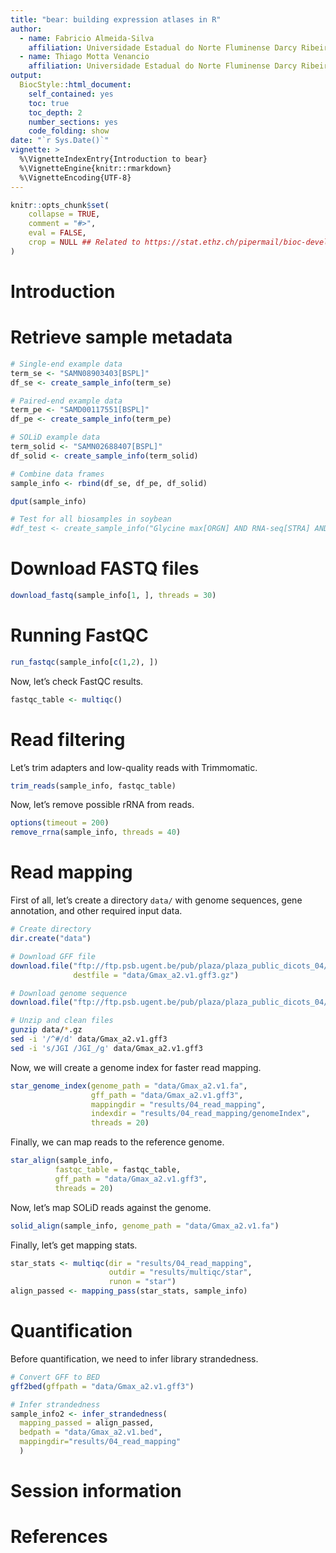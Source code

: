 ```yaml
---
title: "bear: building expression atlases in R"
author: 
  - name: Fabricio Almeida-Silva
    affiliation: Universidade Estadual do Norte Fluminense Darcy Ribeiro, RJ, Brazil
  - name: Thiago Motta Venancio
    affiliation: Universidade Estadual do Norte Fluminense Darcy Ribeiro, RJ, Brazil
output: 
  BiocStyle::html_document:
    self_contained: yes
    toc: true
    toc_depth: 2
    number_sections: yes
    code_folding: show
date: "`r Sys.Date()`"
vignette: >
  %\VignetteIndexEntry{Introduction to bear}
  %\VignetteEngine{knitr::rmarkdown}
  %\VignetteEncoding{UTF-8}  
---
```


```r
knitr::opts_chunk$set(
    collapse = TRUE,
    comment = "#>",
    eval = FALSE,
    crop = NULL ## Related to https://stat.ethz.ch/pipermail/bioc-devel/2020-April/016656.html
)
```


# Introduction

# Retrieve sample metadata

```r
# Single-end example data
term_se <- "SAMN08903403[BSPL]"
df_se <- create_sample_info(term_se)

# Paired-end example data
term_pe <- "SAMD00117551[BSPL]"
df_pe <- create_sample_info(term_pe)

# SOLiD example data
term_solid <- "SAMN02688407[BSPL]"
df_solid <- create_sample_info(term_solid)

# Combine data frames
sample_info <- rbind(df_se, df_pe, df_solid)

dput(sample_info)

# Test for all biosamples in soybean
#df_test <- create_sample_info("Glycine max[ORGN] AND RNA-seq[STRA] AND 2021[PDAT]")
```

# Download FASTQ files

```r
download_fastq(sample_info[1, ], threads = 30)
```

# Running FastQC

```r
run_fastqc(sample_info[c(1,2), ])
```

Now, let's check FastQC results.

```r
fastqc_table <- multiqc()
```

# Read filtering

Let's trim adapters and low-quality reads with Trimmomatic.

```r
trim_reads(sample_info, fastqc_table)
```

Now, let's remove possible rRNA from reads.

```r
options(timeout = 200)
remove_rrna(sample_info, threads = 40)
```

# Read mapping

First of all, let's create a directory `data/` with genome sequences, gene annotation, and other required input data.

```r
# Create directory
dir.create("data")

# Download GFF file
download.file("ftp://ftp.psb.ugent.be/pub/plaza/plaza_public_dicots_04/GFF/gma/annotation.all_transcripts.all_features.gma.gff3.gz",
              destfile = "data/Gmax_a2.v1.gff3.gz")

# Download genome sequence
download.file("ftp://ftp.psb.ugent.be/pub/plaza/plaza_public_dicots_04/Genomes/gma.con.gz", destfile = "data/Gmax_a2.v1.fa.gz")
```

```bash
# Unzip and clean files
gunzip data/*.gz
sed -i '/^#/d' data/Gmax_a2.v1.gff3
sed -i 's/JGI /JGI_/g' data/Gmax_a2.v1.gff3
```

Now, we will create a genome index for faster read mapping.

```r
star_genome_index(genome_path = "data/Gmax_a2.v1.fa",
                  gff_path = "data/Gmax_a2.v1.gff3",
                  mappingdir = "results/04_read_mapping",
                  indexdir = "results/04_read_mapping/genomeIndex",
                  threads = 20)
```

Finally, we can map reads to the reference genome.

```r
star_align(sample_info,
          fastqc_table = fastqc_table,
          gff_path = "data/Gmax_a2.v1.gff3",
          threads = 20)
```

Now, let's map SOLiD reads against the genome.

```r
solid_align(sample_info, genome_path = "data/Gmax_a2.v1.fa")
```

Finally, let's get mapping stats.

```r
star_stats <- multiqc(dir = "results/04_read_mapping",
                      outdir = "results/multiqc/star",
                      runon = "star")
align_passed <- mapping_pass(star_stats, sample_info)
```

# Quantification

Before quantification, we need to infer library strandedness.

```r
# Convert GFF to BED
gff2bed(gffpath = "data/Gmax_a2.v1.gff3")

# Infer strandedness
sample_info2 <- infer_strandedness(
  mapping_passed = align_passed,
  bedpath = "data/Gmax_a2.v1.bed",
  mappingdir="results/04_read_mapping"
  )

```

# Session information {.unnumbered}


# References {.unnumbered}
